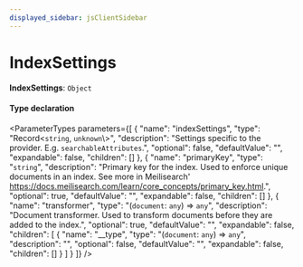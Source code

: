 ```yaml
---
displayed_sidebar: jsClientSidebar
---
```



# IndexSettings

 **IndexSettings**: `Object`

#### Type declaration

<ParameterTypes parameters={[
  {
    "name": "indexSettings",
    "type": "Record<`string`, `unknown`\\>",
    "description": "Settings specific to the provider. E.g. `searchableAttributes`.",
    "optional": false,
    "defaultValue": "",
    "expandable": false,
    "children": []
  },
  {
    "name": "primaryKey",
    "type": "`string`",
    "description": "Primary key for the index. Used to enforce unique documents in an index. See more in Meilisearch' https://docs.meilisearch.com/learn/core_concepts/primary_key.html.",
    "optional": true,
    "defaultValue": "",
    "expandable": false,
    "children": []
  },
  {
    "name": "transformer",
    "type": "(`document`: `any`) => `any`",
    "description": "Document transformer. Used to transform documents before they are added to the index.",
    "optional": true,
    "defaultValue": "",
    "expandable": false,
    "children": [
      {
        "name": "__type",
        "type": "(`document`: `any`) => `any`",
        "description": "",
        "optional": false,
        "defaultValue": "",
        "expandable": false,
        "children": []
      }
    ]
  }
]} />
